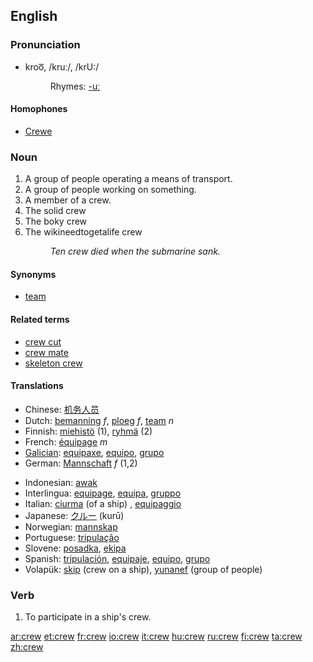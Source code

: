==English==

===Pronunciation===
*kroo͞, /kruː/, /krU:/
*:Rhymes: [[Rhymes:English:-uː|-uː]]

====Homophones====
*[[Crewe]]

===Noun===
{{en-noun}}

# A group of people operating a means of transport.
# A group of people working on something.
# A member of a crew.
# The solid crew
# The boky crew
# The wikineedtogetalife crew
#:''Ten crew died when the submarine sank.''

====Synonyms====
*[[team]]

====Related terms====
*[[crew cut]]
*[[crew mate]]
*[[skeleton crew]]

====Translations====
{{top}}
*Chinese: [[机务人员]]
*Dutch: [[bemanning]] ''f'', [[ploeg]] ''f'', [[team]] ''n''
*Finnish: [[miehistö]] (1), [[ryhmä]] (2)
*French: [[équipage]] ''m''
*[[Galician]]: [[equipaxe]], [[equipo]], [[grupo]]
*German: [[Mannschaft]] ''f'' (1,2)
{{mid}}
*Indonesian: [[awak]]
*Interlingua: [[equipage]], [[equipa]], [[gruppo]]
*Italian: [[ciurma]] (of a ship) {{f}}, [[equipaggio]] {{m}}
*Japanese: [[クルー]] (kurū)
*Norwegian: [[mannskap]]
*Portuguese: [[tripulação]]
*Slovene: [[posadka]], [[ekipa]]
*Spanish: [[tripulación]], [[equipaje]], [[equipo]], [[grupo]]
*Volapük: [[skip]] (crew on a ship), [[yunanef]] (group of people)
{{bottom}}

===Verb===
{{en-verb}}

# To participate in a ship's crew.

[[ar:crew]]
[[et:crew]]
[[fr:crew]]
[[io:crew]]
[[it:crew]]
[[hu:crew]]
[[ru:crew]]
[[fi:crew]]
[[ta:crew]]
[[zh:crew]]